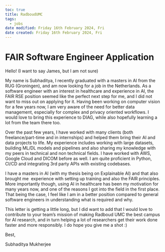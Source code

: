 ```yaml
---
toc: true
title: RadboudUMC
tags:
  - jobs
date modified: Friday 16th February 2024, Fri
date created: Friday 16th February 2024, Fri
---
```


# FAIR Software Engineer Application

    

Hello! (I want to say James, but I am not sure)

My name is Subhaditya, I recently graduated with a masters in AI from the RUG (Groningen), and am now looking for a job in the Netherlands. As a software engineer with an interest in healthcare and experience in AI, the FAIR RSE position seemed like the perfect next step for me, and I did not want to miss out on applying for it. Having been working on computer vision for a few years now, I am very aware of the need for better data management, especially for complex and privacy oriented workflows. I would love to bring this experience to DIAG, while also hopefully learning a lot from the team there too.

Over the past few years, I have worked with many clients (both freelance/part-time and in internships) and helped them bring their AI and data projects to life. My experience includes working with large datasets, building ML/DL models and pipelines and also sharing my knowledge with my peers in technical and non technical fields. I have worked with AWS, Google Cloud and DICOM before as well. I am quite proficient in Python, CI/CD and integrating 3rd party APIs with existing codebases. 

I have a masters in AI (with my thesis being on Explainable AI) and that also brought me  experience with setting up training and also the FAIR principles. More importantly though, using AI in healthcare has been my motivation for many years now, and one of the reasons I got into the field in the first place. That being the case, I feel like I am in a better position compared to general software engineers in understanding what is required and why.

This letter is getting a little long, but I did want to add that I would love to contribute to your team’s mission of making Radboud UMC the best campus for AI research, and in turn helping a lot of researchers get their work done faster and more responsibly. I do hope you give me a shot :)

Best,

Subhaditya Mukherjee
